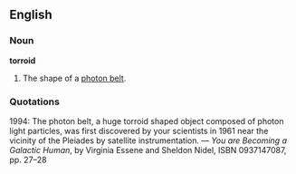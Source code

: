 ==English==

===Noun===
'''torroid'''

# The shape of a [[photon belt]].

===Quotations===
1994: The photon belt, a huge torroid shaped object composed of photon light particles, was first discovered by your scientists in 1961 near the vicinity of the Pleiades by satellite instrumentation. &mdash; ''You are Becoming a Galactic Human'', by Virginia Essene and Sheldon Nidel, ISBN 0937147087, pp. 27&ndash;28
{{rfd}}